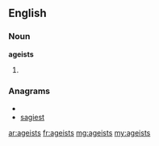 ==English==

===Noun===
'''ageists'''

# {{plural of|[[ageist]]}}

===Anagrams===
* {{alphagram|aegisst}}
* [[sagiest#English|sagiest]]

[[ar:ageists]]
[[fr:ageists]]
[[mg:ageists]]
[[my:ageists]]